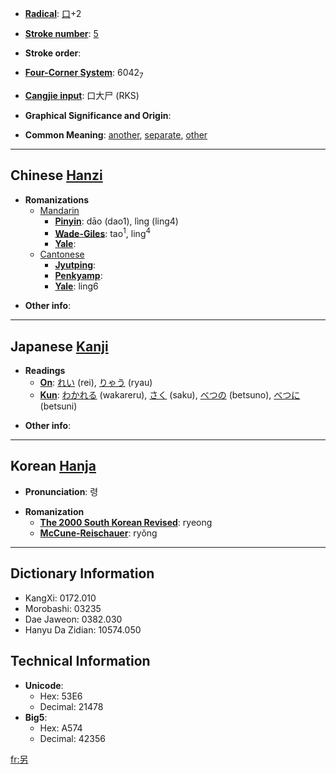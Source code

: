 * '''[[Wiktionary:Chinese radical index| Radical]]''': [[Wiktionary:Chinese radical index 口|口]]+2

* '''[[Wiktionary:Chinese total strokes index|Stroke number]]''': [[Wiktionary:Chinese total strokes index 5|5]]

* '''Stroke order''': 

* '''[[Wiktionary:Chinese four corner index|Four-Corner System]]''': 6042<sub>7</sub>

* '''[[Wiktionary:Chinese Cangjie index|Cangjie input]]''': 口大尸 (RKS)

* '''Graphical Significance and Origin''': 

* '''Common Meaning''': [[another]], [[separate]], [[other]]

----

== Chinese [[Hanzi]] ==

* '''Romanizations'''
** [[Mandarin]]
*** '''[[Pinyin]]''': dāo (dao1), lìng (ling4)
*** '''[[Wade-Giles]]''': tao<sup>1</sup>, ling<sup>4</sup>
*** '''[[Yale]]''': 
**[[Cantonese]]
***'''[[Jyutping]]''':
***'''[[Penkyamp]]''': 
***'''[[Yale]]''': ling6

* '''Other info''': 

----

== Japanese [[Kanji]] ==

* '''Readings'''
** '''[[On]]''': [[れい]] (rei), [[りゃう]] (ryau)
** '''[[Kun]]''': [[わかれる]] (wakareru), [[さく]] (saku), [[べつの]] (betsuno), [[べつに]] (betsuni)

* '''Other info''':  

----

== Korean [[Hanja]] ==

* '''Pronunciation''': 령

* '''Romanization'''
** '''[[The 2000 South Korean Revised Romanization|The 2000 South Korean Revised]]''': ryeong
** '''[[McCune-Reischauer]]''': ryŏng

----

== Dictionary Information ==

* KangXi: 0172.010
* Morobashi: 03235
* Dae Jaweon: 0382.030
* Hanyu Da Zidian: 10574.050

== Technical Information ==

* '''Unicode''':
** Hex: 53E6
** Decimal: 21478
* '''Big5''':
** Hex: A574
** Decimal: 42356

[[fr:另]]